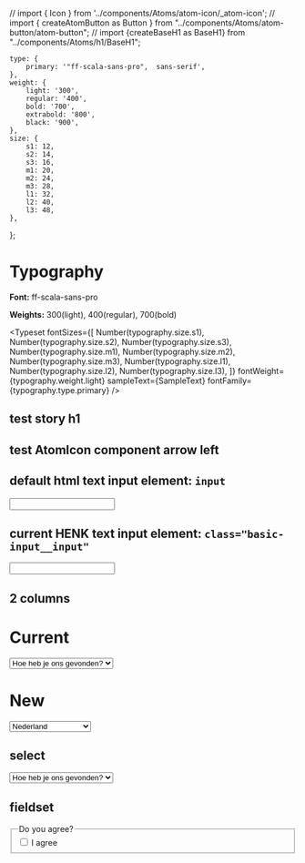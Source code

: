 // import { Icon } from '../components/Atoms/atom-icon/_atom-icon';
// import { createAtomButton as Button } from "../components/Atoms/atom-button/atom-button";
// import {createBaseH1 as BaseH1} from "../components/Atoms/h1/BaseH1";

<Meta title="Base/Typography"/>

    type: {
        primary: '"ff-scala-sans-pro",  sans-serif',
    },
    weight: {
        light: '300',
        regular: '400',
        bold: '700',
        extrabold: '800',
        black: '900',
    },
    size: {
        s1: 12,
        s2: 14,
        s3: 16,
        m1: 20,
        m2: 24,
        m3: 28,
        l1: 32,
        l2: 40,
        l3: 48,
    },
};


# Typography

**Font:** ff-scala-sans-pro

**Weights:** 300(light), 400(regular), 700(bold)

<Typeset
    fontSizes={[
        Number(typography.size.s1),
        Number(typography.size.s2),
        Number(typography.size.s3),
        Number(typography.size.m1),
        Number(typography.size.m2),
        Number(typography.size.m3),
        Number(typography.size.l1),
        Number(typography.size.l2),
        Number(typography.size.l3),
    ]}
    fontWeight={typography.weight.light}
    sampleText={SampleText}
    fontFamily={typography.type.primary}
/>

## test story h1

<Story id="components-atoms-base-h1--base"/>

## test AtomIcon component arrow left

<Story id="components-atoms-icon-icon-stories--icon-arrow-left"/>

## default html text input element: ```input```
<Canvas>
    <input type="text"/>
</Canvas>

## current HENK text input element: ```class="basic-input__input"```
<Canvas>
    <input type="text" className="basic-input__input"/>
</Canvas>

## 2 columns

<Canvas>
    <div className="doc-flex">
        <div className="doc-flex__grid-item">
            <h1>Current</h1>
            <div className="basic-select-container">
                <div className="basic-select">
                    <select className="basic-select__select" id="form_howDidYouFindUs" name="form[howDidYouFindUs]">
                        <option value="">Hoe heb je ons gevonden?</option>
                        <option value="Eijerkamp">Eijerkamp</option>
                        <option value="VT Wonen">VT Wonen</option>
                        <option value="Flinders">Flinders</option>
                        <option value="Instagram">Instagram</option>
                        <option value="Facebook">Facebook</option>
                        <option value="Google">Google</option>
                        <option value="Loods 5">Loods 5</option>
                        <option value="E-living">E-living</option>
                        <option value="Andere woonwinkel">different shop</option>
                        <option value="Beurs">Fair</option>
                        <option value="Familie/Vrienden">Family/Friends</option>
                        <option value="Tijdschrift">Magazine</option>
                        <option value="Overig">Others</option>
                    </select>
                </div>
            </div>
        </div>
        <div className="doc-flex__grid-item">
            <h1>New</h1>
            <select
                name="select_country"
                id="country-select"
                className="atom-select"
                required
            >
                <option value="nederland">Nederland</option>
                <option value="AT">Austria (€ 149)</option>
                <option value="BE">Belgium</option>
                <option value="DE">Germany (€ 149)</option>
                <option value="FR">France (€ 149)</option>
                <option value="IT">Italy (€ 199)</option>
                <option value="LU">Luxembourg (€ 149)</option>
            </select>
        </div>
    </div>
</Canvas>

## select
<Canvas>
    <div className="basic-select-container">
        <div className="basic-select">
            <select className="basic-select__select" id="form_howDidYouFindUs" name="form[howDidYouFindUs]">
                <option value="">Hoe heb je ons gevonden?</option>
                <option value="Eijerkamp">Eijerkamp</option>
                <option value="VT Wonen">VT Wonen</option>
                <option value="Flinders">Flinders</option>
                <option value="Instagram">Instagram</option>
                <option value="Facebook">Facebook</option>
                <option value="Google">Google</option>
                <option value="Loods 5">Loods 5</option>
                <option value="E-living">E-living</option>
                <option value="Andere woonwinkel">different shop</option>
                <option value="Beurs">Fair</option>
                <option value="Familie/Vrienden">Family/Friends</option>
                <option value="Tijdschrift">Magazine</option>
                <option value="Overig">Others</option>
            </select>
        </div>
    </div>
</Canvas>

## fieldset
<Canvas>
    <fieldset>
        <legend>Do you agree?</legend>
        <input type="checkbox" id="chbx" name="agree" value="Yes!"/>
        <label htmlFor="chbx">I agree</label>
    </fieldset>
</Canvas>

